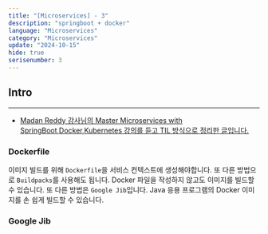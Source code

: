 ```yaml
---
title: "[Microservices] - 3"
description: "springboot + docker"
language: "Microservices"
category: "Microservices"
update: "2024-10-15"
hide: true
serisenumber: 3
---
```

## Intro
---
- [Madan Reddy 강사님의 Master Microservices with SpringBoot,Docker,Kubernetes 강의를 듣고 TIL 방식으로 정리한 글입니다.](https://www.udemy.com/course/master-microservices-with-spring-docker-kubernetes/)

### Dockerfile
이미지 빌드를 위해 `Dockerfile`을 서비스 컨텍스트에 생성해야합니다. 또 다른 방법으로 `Buildpacks`를 사용해도 됩니다. Docker 파일을 작성하지 않고도 이미지를 빌드할 수 있습니다. 또 다른 방법은 `Google Jib`입니다. Java 응용 프로그램의 Docker 이미지를 손 쉽게 빌드할 수 있습니다.

### Google Jib
